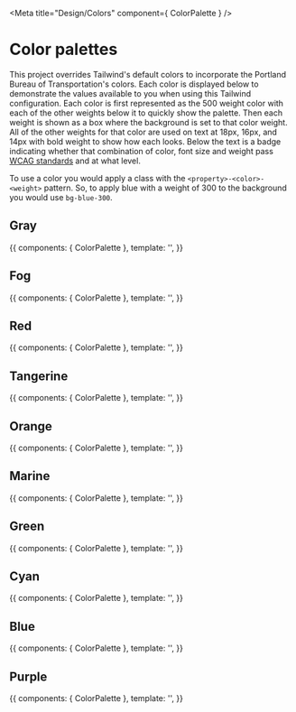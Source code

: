 
<Meta title="Design/Colors" component={ ColorPalette } />

# Color palettes

This project overrides Tailwind's default colors to incorporate the Portland Bureau of Transportation's colors. Each color is displayed below to demonstrate the values available to you when using this Tailwind configuration. Each color is first represented as the 500 weight color with each of the other weights below it to quickly show the palette. Then each weight is shown as a box where the background is set to that color weight. All of the other weights for that color are used on text at 18px, 16px, and 14px with bold weight to show how each looks. Below the text is a badge indicating whether that combination of color, font size and weight pass <a href="https://www.w3.org/TR/WCAG20/">WCAG standards</a> and at what level.

To use a color you would apply a class with the `<property>-<color>-<weight>` pattern. So, to apply blue with a weight of 300 to the background you would use `bg-blue-300`.
## Gray
<Story name='Gray'>{{
  components: { ColorPalette },
  template: '<ColorPalette color="gray" />',
}}</Story>

## Fog
<Story name='Fog'>{{
  components: { ColorPalette },
  template: '<ColorPalette color="fog" />',
}}</Story>

## Red
<Story name='Red'>{{
  components: { ColorPalette },
  template: '<ColorPalette color="red" />',
}}</Story>

## Tangerine
<Story name='Tangerine'>{{
  components: { ColorPalette },
  template: '<ColorPalette color="tangerine" />',
}}</Story>

## Orange
<Story name='Orange'>{{
  components: { ColorPalette },
  template: '<ColorPalette color="orange" />',
}}</Story>

## Marine
<Story name='Marine'>{{
  components: { ColorPalette },
  template: '<ColorPalette color="marine" />',
}}</Story>

## Green
<Story name='Green'>{{
  components: { ColorPalette },
  template: '<ColorPalette color="green" />',
}}</Story>

## Cyan
<Story name='Cyan'>{{
  components: { ColorPalette },
  template: '<ColorPalette color="cyan" />',
}}</Story>

## Blue
<Story name='Blue'>{{
  components: { ColorPalette },
  template: '<ColorPalette color="blue" />',
}}</Story>

## Purple
<Story name='Purple'>{{
  components: { ColorPalette },
  template: '<ColorPalette color="purple" />',
}}</Story>